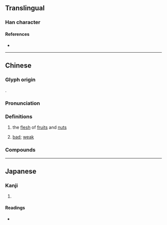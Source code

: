 {{character info/new}}
==Translingual==

===Han character===
{{Han char|rn=97|rad=瓜|as=17|sn=22|four=02710|canj=YVHVO|ids=⿰襄瓜}}

====References====
* {{Han ref|kx=0747.300|dkj=21429|dj=1156.020|hdz=42657.160|uh=74E4|ud=29924|bh=C57B|bd=50555}}

----

==Chinese==
{{zh-forms}}

===Glyph origin===
{{Han etym}}
{{Han compound|襄|瓜|c1=p|c2=s|t2=gourd|ls=psc}}.

===Pronunciation===
{{zh-pron
|m=ráng,er=y
|c=nong4
|h=pfs=nông
|mn=nn̂g/xm,qz,tp:liông/zz:jiâng/kh:jiông
|mn_note=nn̂g - vernacular; liông/jiâng/jiông - literary
|mn-t=neng5/riang5
|mn-note=neng5 - vernacular; riang5 - literary
|mc=y
|oc=y
|cat=n,adj
}}

===Definitions===
{{zh-hanzi}}

# the [[flesh]] of [[fruit]]s and [[nut]]s
# {{lb|zh|dialect}} [[bad]]; [[weak]]

===Compounds===
{{zh-der|瓤子|松瓤|棺材瓤子|瓤兒|瓤口兒|瓜瓤|沙瓤兒}}

----

==Japanese==

===Kanji===
{{ja-kanji|grade=|rs=瓜17}}

# {{defn|lang=ja|sort=瓜17}}

====Readings====
* {{ja-readings|on=しょう,にょう,どう,のう|kun=うりわた|nanori=}}